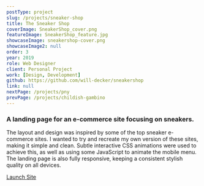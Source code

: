 ```yaml
---
postType: project
slug: /projects/sneaker-shop
title: The Sneaker Shop
coverImage: SneakerShop_cover.png
featureImage: SneakerShop_feature.jpg
showcaseImage: sneakershop-cover.png
showcaseImage2: null
order: 3
year: 2019
role: Web Designer
client: Personal Project
work: [Design, Development]
github: https://github.com/will-decker/sneakershop
link: null
nextPage: /projects/pny
prevPage: /projects/childish-gambino
---
```


### A landing page for an e-commerce site focusing on sneakers.

The layout and design was inspired by some of the top sneaker e-commerce sites. I wanted to try and recreate my own version of these sites, making it simple and clean. Subtle interactive CSS animations were used to achieve this, as well as using some JavaScript to animate the mobile menu. The landing page is also fully responsive, keeping a consistent stylish quality on all devices.

<a href="https://will-decker.github.io/sneakershop/" target="_blank">
  <div className="cta-btn">Launch Site</div>
</a>
